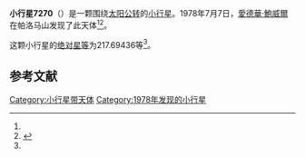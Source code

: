 {{Infobox planet
| bgcolour = #FFFFC0
| name = 7270 Punkin
| symbol = 
| image = 
| caption = 
| discovery = yes
| discovery_ref = 
| discoverer = [[愛德華·鮑威爾|愛德華·鮑威爾]]
| discovery_site = [[帕洛马山|帕洛马山]] 
| discovered = 1978年7月7日
| designations = yes
| mp_name = 
| named_after = 
| alt_names = 1978 NY7/ 1979 WQ7 / 1982 DB4 / 1982 DB6
| mp_category = [[外小行星带|外小行星带]]
| orbit_ref = <ref name="a">[http://ssd.jpl.nasa.gov/sbdb.cgi?sstr=7270 7270 Punkin] {{Wayback|url=http://ssd.jpl.nasa.gov/sbdb.cgi?sstr=7270 |date=20201124023754 }}，小行星數據庫瀏覽器（JPL Small-Body Database Browser）－[[美国国家航空航天局|美国国家航空航天局]]喷气推进实验室</ref>
| epoch = 2456400.5 (2013年4月18日更新)
| aphelion = {{convert|3.7871922|AU|km|3|abbr=on|lk=out}}
| perihelion = {{convert|2.6228508|AU|km|3|abbr=on}}
| semimajor = {{convert|3.2050215|AU|km|3|abbr=on}}
| eccentricity = 0.1816433
| period = 2095.775911 [[日|日]]<br />5.74[[儒略年|儒略年]]
| avg_speed = 
| inclination = 2.73433
| asc_node = 96.12613
| mean_anomaly = 
| arg_peri = 217.69436
| satellites = 
| physical_characteristics = yes
| dimensions = 
| mass = 
| density = 
| surface_grav = 
| escape_velocity = 
| sidereal_day = 
| axial_tilt = 
| pole_ecliptic_lat = 
| pole_ecliptic_lon = 
| albedo = 
| temperatures= 
| temp_name1 = 
| mean_temp_1 = 
| max_temp_1 = 
| temp_name2 = 
| max_temp_2 = 
| spectral_type = 
| abs_magnitude = 217.69436
}}

'''小行星7270'''（{{lang-en|7270 Punkin}}）是一颗围绕[[太阳|太阳]][[公转|公转]]的[[小行星|小行星]]。1978年7月7日，[[愛德華·鮑威爾|愛德華·鮑威爾]]在帕洛马山发现了此天体<ref name="a" /><ref>{{cite news|title=小行星列表|url=http://cfa-www.harvard.edu/iau/lists/NumberedMPs.txt|accessdate=2013-07-08|newspaper=哈佛大学|archive-date=2008-05-17|archive-url=https://web.archive.org/web/20080517010638/http://cfa-www.harvard.edu/iau/lists/NumberedMPs.txt|dead-url=no}}</ref>。

这颗小行星的[[绝对星等|绝对星等]]为217.69436等<ref name="a" />。

==参考文献==
{{reflist}}
{{Minor Planet Number|[[小行星7269|小行星7269]]|[[小行星7271|小行星7271]]}}

{{小天体}}

[[Category:小行星带天体|Category:小行星带天体]]
[[Category:1978年发现的小行星|Category:1978年发现的小行星]]

{{asteroid-stub}}